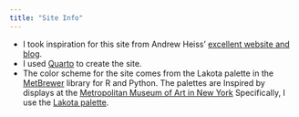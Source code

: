 ```yaml
---
title: "Site Info"
---
```


-   I took inspiration for this site from Andrew Heiss' [excellent website and blog](https://www.andrewheiss.com).
-   I used [Quarto](https://quarto.org/docs/websites/) to create the site.
-   The color scheme for the site comes from the Lakota palette in the [MetBrewer](https://github.com/BlakeRMills/MetBrewer) library for R and Python. The palettes are Inspired by displays at the [Metropolitan Museum of Art in New York](https://www.metmuseum.org) Specifically, I use the [Lakota palette](https://www.metmuseum.org/art/collection/search/751512).
